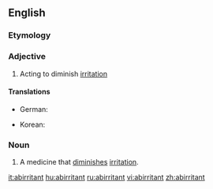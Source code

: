 ==English==

===Etymology===

{{prefix|ab|irritant}}

===Adjective===
{{en-adj}}

# {{medicine}} Acting to diminish [[irritation]]

====Translations====
{{trans-top|acting to diminish irritation}}
* German: {{t|de|reizmindernd}}
{{trans-mid}}
* Korean: {{t|ko|항자극성|tr=hangjageukseong|sc=Hang}}
{{trans-bottom}}

===Noun===
{{en-noun}}

# {{medicine}} A medicine that [[diminish]]es [[irritation]].

[[it:abirritant]]
[[hu:abirritant]]
[[ru:abirritant]]
[[vi:abirritant]]
[[zh:abirritant]]